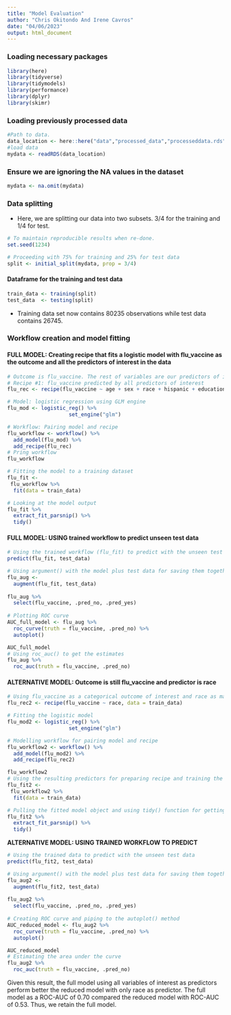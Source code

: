 ```yaml
---
title: "Model Evaluation"
author: "Chris Okitondo And Irene Cavros"
date: "04/06/2023"
output: html_document
---
```


### Loading necessary packages
```r
library(here)
library(tidyverse)
library(tidymodels)
library(performance)
library(dplyr)
library(skimr)
```


### Loading previously processed data
```r
#Path to data. 
data_location <- here::here("data","processed_data","processeddata.rds")
#load data
mydata <- readRDS(data_location)
```


### Ensure we are ignoring the NA values in the dataset
```r
mydata <- na.omit(mydata)
```


### Data splitting
* Here, we are splitting our data into two subsets. 3/4 for the training and 1/4 for test.
```r
# To maintain reproducible results when re-done.
set.seed(1234) 

# Proceeding with 75% for training and 25% for test data
split <- initial_split(mydata, prop = 3/4)
```

#### Dataframe for the training and test data
```r
train_data <- training(split)
test_data  <- testing(split)
```

* Training data set now contains 80235 observations while test data contains 26745.

### Workflow creation and model fitting

#### FULL MODEL: Creating recipe that fits a logistic model with flu_vaccine as the outcome and all the predictors of interest in the data 

```r
# Outcome is flu_vaccine. The rest of variables are our predictors of interest
# Recipe #1: flu_vaccine predicted by all predictors of interest
flu_rec <- recipe(flu_vaccine ~ age + sex + race + hispanic + education + fam_income + asthma + cancer + chd + smoking_status+ alcohol_status, data = train_data)

# Model: logistic regression using GLM engine
flu_mod <- logistic_reg() %>% 
                    set_engine("glm")

# Workflow: Pairing model and recipe 
flu_workflow <- workflow() %>% 
  add_model(flu_mod) %>% 
  add_recipe(flu_rec)
# Pring workflow
flu_workflow

# Fitting the model to a training dataset
flu_fit <- 
 flu_workflow %>% 
  fit(data = train_data)

# Looking at the model output
flu_fit %>% 
  extract_fit_parsnip() %>% 
  tidy()
```



#### FULL MODEL: USING trained workflow to predict unseen test data

```r
# Using the trained workflow (flu_fit) to predict with the unseen test data
predict(flu_fit, test_data)

# Using argument() with the model plus test data for saving them together
flu_aug <- 
  augment(flu_fit, test_data)
  
flu_aug %>%
  select(flu_vaccine, .pred_no, .pred_yes)
  
# Plotting ROC curve
AUC_full_model <- flu_aug %>% 
  roc_curve(truth = flu_vaccine, .pred_no) %>% 
  autoplot()

AUC_full_model
# Using roc_auc() to get the estimates
flu_aug %>% 
  roc_auc(truth = flu_vaccine, .pred_no)
```


#### ALTERNATIVE MODEL: Outcome is still flu_vaccine and predictor is race 
```r
# Using flu_vaccine as a categorical outcome of interest and race as main predictor
flu_rec2 <- recipe(flu_vaccine ~ race, data = train_data)

# Fitting the logistic model
flu_mod2 <- logistic_reg() %>% 
                    set_engine("glm")

# Modelling workflow for pairing model and recipe 
flu_workflow2 <- workflow() %>% 
  add_model(flu_mod2) %>% 
  add_recipe(flu_rec2)

flu_workflow2
# Using the resulting predictors for preparing recipe and training the model
flu_fit2 <- 
 flu_workflow2 %>% 
  fit(data = train_data)

# Pulling the fitted model object and using tidy() function for getting a tidy tibble of model coefficients
flu_fit2 %>% 
  extract_fit_parsnip() %>% 
  tidy()
```

**ALTERNATIVE MODEL: USING TRAINED WORKFLOW TO PREDICT**

```r
# Using the trained data to predict with the unseen test data
predict(flu_fit2, test_data)

# Using argument() with the model plus test data for saving them together
flu_aug2 <- 
  augment(flu_fit2, test_data)
  
flu_aug2 %>%
  select(flu_vaccine, .pred_no, .pred_yes)
  
# Creating ROC curve and piping to the autoplot() method
AUC_reduced_model <- flu_aug2 %>% 
  roc_curve(truth = flu_vaccine, .pred_no) %>% 
  autoplot()

AUC_reduced_model
# Estimating the area under the curve 
flu_aug2 %>% 
  roc_auc(truth = flu_vaccine, .pred_no)
```

Given this result, the full model using all variables of interest as predictors perform better the reduced model with only race as predictor. The full model as a ROC-AUC of 0.70 compared the reduced model with ROC-AUC of 0.53. Thus, we retain the full model.



